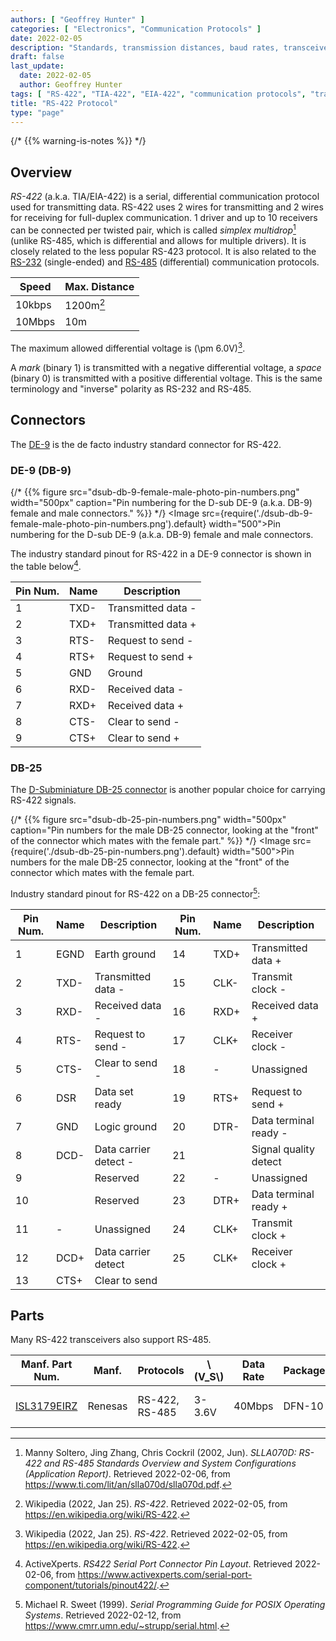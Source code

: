 ```yaml
---
authors: [ "Geoffrey Hunter" ]
categories: [ "Electronics", "Communication Protocols" ]
date: 2022-02-05
description: "Standards, transmission distances, baud rates, transceivers, high-level protocols and more info about the RS-422 communication protocol."
draft: false
last_update:
  date: 2022-02-05
  author: Geoffrey Hunter
tags: [ "RS-422", "TIA-422", "EIA-422", "communication protocols", "transmitters", "receivers", "data", "bus", "serial", "nodes" ]
title: "RS-422 Protocol"
type: "page"
---
```


{/* {{% warning-is-notes %}} */}
<WarningIsNotes />

## Overview

_RS-422_ (a.k.a. TIA/EIA-422) is a serial, differential communication protocol used for transmitting data. RS-422 uses 2 wires for transmitting and 2 wires for receiving for full-duplex communication. 1 driver and up to 10 receivers can be connected per twisted pair, which is called _simplex multidrop_[^bib-ti-rs-422-rs-485] (unlike RS-485, which is differential and allows for multiple drivers). It is closely related to the less popular RS-423 protocol. It is also related to the [RS-232](/electronics/communication-protocols/rs-232-protocol/) (single-ended) and [RS-485](/electronics/communication-protocols/rs-485-protocol/) (differential) communication protocols.

| Speed  | Max. Distance
|--------|-----------------------
| 10kbps | 1200m[^bib-wp-rs-422]
| 10Mbps | 10m

The maximum allowed differential voltage is \(\pm 6.0V\)[^bib-wp-rs-422].

A _mark_ (binary 1) is transmitted with a negative differential voltage, a _space_ (binary 0) is transmitted with a positive differential voltage. This is the same terminology and "inverse" polarity as RS-232 and RS-485.

## Connectors

The [DE-9](/electronics/components/connectors/d-subminiature-d-sub-connectors/) is the de facto industry standard connector for RS-422.

### DE-9 (DB-9)

{/* {{% figure src="dsub-db-9-female-male-photo-pin-numbers.png" width="500px" caption="Pin numbering for the D-sub DE-9 (a.k.a. DB-9) female and male connectors." %}} */}
<Image src={require('./dsub-db-9-female-male-photo-pin-numbers.png').default} width="500">Pin numbering for the D-sub DE-9 (a.k.a. DB-9) female and male connectors.</Image>

The industry standard pinout for RS-422 in a DE-9 connector is shown in the table below[^bib-active-experts-rs422-pinout].

<table>
    <thead>
        <tr>
            <th>Pin Num.</th>
            <th>Name</th>
            <th>Description</th>
        </tr>
    </thead>
    <tbody>
        <tr>
            <td>1</td>
            <td>TXD-</td>
            <td>Transmitted data -</td>
        </tr>
        <tr>
            <td>2</td>
            <td>TXD+</td>
            <td>Transmitted data +</td>
        </tr>
        <tr>
            <td>3</td>
            <td>RTS-</td>
            <td>Request to send -</td>
        </tr>
        <tr>
            <td>4</td>
            <td>RTS+</td>
            <td>Request to send +</td>
        </tr>
        <tr>
            <td>5</td>
            <td>GND</td>
            <td>Ground</td>
        </tr>
        <tr>
            <td>6</td>
            <td>RXD-</td>
            <td>Received data -</td>
        </tr>
        <tr>
            <td>7</td>
            <td>RXD+</td>
            <td>Received data +</td>
        </tr>
        <tr>
            <td>8</td>
            <td>CTS-</td>
            <td>Clear to send -</td>
        </tr>
        <tr>
            <td>9</td>
            <td>CTS+</td>
            <td>Clear to send +</td>
        </tr>
    </tbody>
</table>

### DB-25

The [D-Subminiature DB-25 connector](/electronics/components/connectors/d-subminiature-d-sub-connectors/) is another popular choice for carrying RS-422 signals.

{/* {{% figure src="dsub-db-25-pin-numbers.png" width="500px" caption="Pin numbers for the male DB-25 connector, looking at the \"front\" of the connector which mates with the female part." %}} */}
<Image src={require('./dsub-db-25-pin-numbers.png').default} width="500">Pin numbers for the male DB-25 connector, looking at the \"front\" of the connector which mates with the female part.</Image>

Industry standard pinout for RS-422 on a DB-25 connector[^bib-sweet-serial-posix]:

<table>
    <thead>
        <tr>
            <th>Pin Num.</th>
            <th>Name</th>
            <th>Description</th>
            <th>Pin Num.</th>
            <th>Name</th>
            <th>Description</th>
        </tr>
    </thead>
    <tbody>
        <tr>
            <td>1</td>
            <td>EGND</td>
            <td>Earth ground</td>
            <td>14</td>
            <td>TXD+</td>
            <td>Transmitted data +</td>
        </tr>
        <tr>
            <td>2</td>
            <td>TXD-</td>
            <td>Transmitted data -</td>
            <td>15</td>
            <td>CLK-</td>
            <td>Transmit clock -</td>
        </tr>
        <tr>
            <td>3</td>
            <td>RXD-</td>
            <td>Received data -</td>
            <td>16</td>
            <td>RXD+</td>
            <td>Received data +</td>
        </tr>
        <tr>
            <td>4</td>
            <td>RTS-</td>
            <td>Request to send -</td>
            <td>17</td>
            <td>CLK+</td>
            <td>Receiver clock -</td>
        </tr>
        <tr>
            <td>5</td>
            <td>CTS-</td>
            <td>Clear to send -</td>
            <td>18</td>
            <td>-</td>
            <td>Unassigned</td>
        </tr>
        <tr>
            <td>6</td>
            <td>DSR</td>
            <td>Data set ready</td>
            <td>19</td>
            <td>RTS+</td>
            <td>Request to send +</td>
        </tr>
        <tr>
            <td>7</td>
            <td>GND</td>
            <td>Logic ground</td>
            <td>20</td>
            <td>DTR-</td>
            <td>Data terminal ready -</td>
        </tr>
        <tr>
            <td>8</td>
            <td>DCD-</td>
            <td>Data carrier detect -</td>
            <td>21</td>
            <td></td>
            <td>Signal quality detect</td>
        </tr>
        <tr>
            <td>9</td>
            <td></td>
            <td>Reserved</td>
            <td>22</td>
            <td>-</td>
            <td>Unassigned</td>
        </tr>
        <tr>
            <td>10</td>
            <td></td>
            <td>Reserved</td>
            <td>23</td>
            <td>DTR+</td>
            <td>Data terminal ready +</td>
        </tr>
        <tr>
            <td>11</td>
            <td>-</td>
            <td>Unassigned</td>
            <td>24</td>
            <td>CLK+</td>
            <td>Transmit clock +</td>
        </tr>
        <tr>
            <td>12</td>
            <td>DCD+</td>
            <td>Data carrier detect</td>
            <td>25</td>
            <td>CLK+</td>
            <td>Receiver clock +</td>
        </tr>
        <tr>
            <td>13</td>
            <td>CTS+</td>
            <td>Clear to send</td>
            <td></td>
            <td></td>
            <td></td>
        </tr>
    </tbody>
</table>

## Parts

Many RS-422 transceivers also support RS-485.

<table>
    <thead>
        <tr>
            <th>Manf. Part Num.</th>
            <th>Manf.</th>
            <th>Protocols</th>
            <th>\(V_S\)</th>
            <th>Data Rate</th>
            <th>Package</th>
            <th>USD, 100</th>
            <th>Comments</th>
        </tr>
    </thead>
    <tbody>
        <tr>
            <td>

[ISL3179EIRZ](https://www.renesas.com/us/en/document/dst/isl3179e-isl3180e-datasheet)
            </td>
            <td>Renesas</td>
            <td>RS-422, RS-485</td>
            <td>3-3.6V</td>
            <td>40Mbps</td>
            <td>DFN-10</td>
            <td>

[$2.48](https://www.digikey.com/en/products/detail/renesas-electronics-america-inc/ISL3179EIRZ/1879479)
</td>
            <td>Also supports RS-485.</td>
        </tr>
    </tbody>
</table>

[^bib-wp-rs-422]: Wikipedia (2022, Jan 25). _RS-422_. Retrieved 2022-02-05, from https://en.wikipedia.org/wiki/RS-422.
[^bib-active-experts-rs422-pinout]: ActiveXperts. _RS422 Serial Port Connector Pin Layout_. Retrieved 2022-02-06, from https://www.activexperts.com/serial-port-component/tutorials/pinout422/.
[^bib-ti-rs-422-rs-485]: Manny Soltero, Jing Zhang, Chris Cockril (2002, Jun). _SLLA070D: RS-422 and RS-485 Standards Overview and System Configurations (Application Report)_. Retrieved 2022-02-06, from https://www.ti.com/lit/an/slla070d/slla070d.pdf.
[^bib-sweet-serial-posix]: Michael R. Sweet (1999). _Serial Programming Guide for POSIX Operating Systems_. Retrieved 2022-02-12, from https://www.cmrr.umn.edu/~strupp/serial.html.
